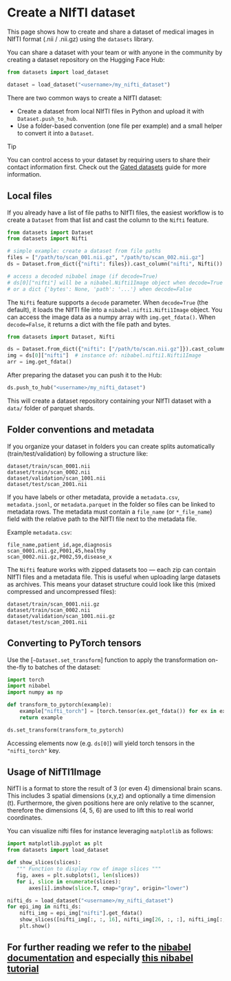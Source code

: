 # Create a NIfTI dataset

This page shows how to create and share a dataset of medical images in NIfTI format (.nii / .nii.gz) using the `datasets` library.

You can share a dataset with your team or with anyone in the community by creating a dataset repository on the Hugging Face Hub:

```py
from datasets import load_dataset

dataset = load_dataset("<username>/my_nifti_dataset")
```

There are two common ways to create a NIfTI dataset:

- Create a dataset from local NIfTI files in Python and upload it with `Dataset.push_to_hub`.
- Use a folder-based convention (one file per example) and a small helper to convert it into a `Dataset`.

> [!TIP]
> You can control access to your dataset by requiring users to share their contact information first. Check out the [Gated datasets](https://huggingface.co/docs/hub/datasets-gated) guide for more information.

## Local files

If you already have a list of file paths to NIfTI files, the easiest workflow is to create a `Dataset` from that list and cast the column to the `Nifti` feature.

```py
from datasets import Dataset
from datasets import Nifti

# simple example: create a dataset from file paths
files = ["/path/to/scan_001.nii.gz", "/path/to/scan_002.nii.gz"]
ds = Dataset.from_dict({"nifti": files}).cast_column("nifti", Nifti())

# access a decoded nibabel image (if decode=True)
# ds[0]["nifti"] will be a nibabel.Nifti1Image object when decode=True
# or a dict {'bytes': None, 'path': '...'} when decode=False
```

The `Nifti` feature supports a `decode` parameter. When `decode=True` (the default), it loads the NIfTI file into a `nibabel.nifti1.Nifti1Image` object. You can access the image data as a numpy array with `img.get_fdata()`. When `decode=False`, it returns a dict with the file path and bytes.

```py
from datasets import Dataset, Nifti

ds = Dataset.from_dict({"nifti": ["/path/to/scan.nii.gz"]}).cast_column("nifti", Nifti(decode=True))
img = ds[0]["nifti"]  # instance of: nibabel.nifti1.Nifti1Image
arr = img.get_fdata()
```

After preparing the dataset you can push it to the Hub:

```py
ds.push_to_hub("<username>/my_nifti_dataset")
```

This will create a dataset repository containing your NIfTI dataset with a `data/` folder of parquet shards.

## Folder conventions and metadata

If you organize your dataset in folders you can create splits automatically (train/test/validation) by following a structure like:

```
dataset/train/scan_0001.nii
dataset/train/scan_0002.nii
dataset/validation/scan_1001.nii
dataset/test/scan_2001.nii
```

If you have labels or other metadata, provide a `metadata.csv`, `metadata.jsonl`, or `metadata.parquet` in the folder so files can be linked to metadata rows. The metadata must contain a `file_name` (or `*_file_name`) field with the relative path to the NIfTI file next to the metadata file.

Example `metadata.csv`:

```csv
file_name,patient_id,age,diagnosis
scan_0001.nii.gz,P001,45,healthy
scan_0002.nii.gz,P002,59,disease_x
```

The `Nifti` feature works with zipped datasets too — each zip can contain NIfTI files and a metadata file. This is useful when uploading large datasets as archives.
This means your dataset structure could look like this (mixed compressed and uncompressed files):
```
dataset/train/scan_0001.nii.gz
dataset/train/scan_0002.nii
dataset/validation/scan_1001.nii.gz
dataset/test/scan_2001.nii
```

## Converting to PyTorch tensors

Use the [`~Dataset.set_transform`] function to apply the transformation on-the-fly to batches of the dataset:

```py
import torch 
import nibabel
import numpy as np

def transform_to_pytorch(example):
    example["nifti_torch"] = [torch.tensor(ex.get_fdata()) for ex in example["nifti"]]
    return example

ds.set_transform(transform_to_pytorch)

```
Accessing elements now (e.g. `ds[0]`) will yield torch tensors in the `"nifti_torch"` key.


## Usage of NifTI1Image

NifTI is a format to store the result of 3 (or even 4) dimensional brain scans. This includes 3 spatial dimensions (x,y,z)
and optionally a time dimension (t). Furthermore, the given positions here are only relative to the scanner, therefore 
the dimensions (4, 5, 6) are used to lift this to real world coordinates.

You can visualize nifti files for instance leveraging `matplotlib` as follows:
```python
import matplotlib.pyplot as plt
from datasets import load_dataset

def show_slices(slices):
   """ Function to display row of image slices """
   fig, axes = plt.subplots(1, len(slices))
   for i, slice in enumerate(slices):
       axes[i].imshow(slice.T, cmap="gray", origin="lower")

nifti_ds = load_dataset("<username>/my_nifti_dataset")
for epi_img in nifti_ds:
    nifti_img = epi_img["nifti"].get_fdata()
    show_slices([nifti_img[:, :, 16], nifti_img[26, :, :], nifti_img[:, 30, :]])
    plt.show()
```

For further reading we refer to the [nibabel documentation](https://nipy.org/nibabel/index.html) and especially [this nibabel tutorial](https://nipy.org/nibabel/coordinate_systems.html)
---
